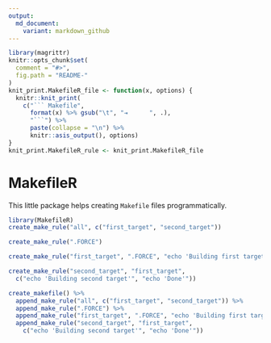```yaml
---
output:
  md_document:
    variant: markdown_github
---
```


<!-- README.md is generated from README.Rmd. Please edit that file -->

```r
library(magrittr)
knitr::opts_chunk$set(
  comment = "#>",
  fig.path = "README-"
)
knit_print.MakefileR_file <- function(x, options) {
  knitr::knit_print(
    c("``` Makefile",
      format(x) %>% gsub("\t", "⇥      ", .),
      "```") %>%
      paste(collapse = "\n") %>%
      knitr::asis_output(), options)
}
knit_print.MakefileR_rule <- knit_print.MakefileR_file
```

# MakefileR

This little package helps creating `Makefile` files programmatically.

```r
library(MakefileR)
create_make_rule("all", c("first_target", "second_target"))

create_make_rule(".FORCE")

create_make_rule("first_target", ".FORCE", "echo 'Building first target'")

create_make_rule("second_target", "first_target",
  c("echo 'Building second target'", "echo 'Done'"))

create_makefile() %>%
  append_make_rule("all", c("first_target", "second_target")) %>%
  append_make_rule(".FORCE") %>%
  append_make_rule("first_target", ".FORCE", "echo 'Building first target'") %>%
  append_make_rule("second_target", "first_target",
    c("echo 'Building second target'", "echo 'Done'"))
```

